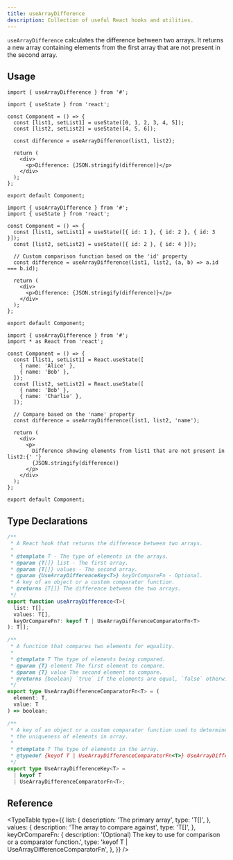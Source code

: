 ```yaml
---
title: useArrayDifference
description: Collection of useful React hooks and utilities.
---
```


`useArrayDifference` calculates the difference between two arrays. It returns a new array containing elements from the first array that are not present in the second array.

## Usage

```tsx
import { useArrayDifference } from '#';

import { useState } from 'react';

const Component = () => {
  const [list1, setList1] = useState([0, 1, 2, 3, 4, 5]);
  const [list2, setList2] = useState([4, 5, 6]);

  const difference = useArrayDifference(list1, list2);

  return (
    <div>
      <p>Difference: {JSON.stringify(difference)}</p>
    </div>
  );
};

export default Component;
```

```tsx
import { useArrayDifference } from '#';
import { useState } from 'react';

const Component = () => {
  const [list1, setList1] = useState([{ id: 1 }, { id: 2 }, { id: 3 }]);
  const [list2, setList2] = useState([{ id: 2 }, { id: 4 }]);

  // Custom comparison function based on the 'id' property
  const difference = useArrayDifference(list1, list2, (a, b) => a.id === b.id);

  return (
    <div>
      <p>Difference: {JSON.stringify(difference)}</p>
    </div>
  );
};

export default Component;
```

```tsx
import { useArrayDifference } from '#';
import * as React from 'react';

const Component = () => {
  const [list1, setList1] = React.useState([
    { name: 'Alice' },
    { name: 'Bob' },
  ]);
  const [list2, setList2] = React.useState([
    { name: 'Bob' },
    { name: 'Charlie' },
  ]);

  // Compare based on the 'name' property
  const difference = useArrayDifference(list1, list2, 'name');

  return (
    <div>
      <p>
        Difference showing elements from list1 that are not present in list2:{' '}
        {JSON.stringify(difference)}
      </p>
    </div>
  );
};

export default Component;
```

## Type Declarations

```typescript
/**
 * A React hook that returns the difference between two arrays.
 *
 * @template T - The type of elements in the arrays.
 * @param {T[]} list - The first array.
 * @param {T[]} values - The second array.
 * @param {UseArrayDifferenceKey<T>} keyOrCompareFn - Optional.
 * A key of an object or a custom comparator function.
 * @returns {T[]} The difference between the two arrays.
 */
export function useArrayDifference<T>(
  list: T[],
  values: T[],
  keyOrCompareFn?: keyof T | UseArrayDifferenceComparatorFn<T>
): T[];

/**
 * A function that compares two elements for equality.
 *
 * @template T The type of elements being compared.
 * @param {T} element The first element to compare.
 * @param {T} value The second element to compare.
 * @returns {boolean} `true` if the elements are equal, `false` otherwise.
 */
export type UseArrayDifferenceComparatorFn<T> = (
  element: T,
  value: T
) => boolean;

/**
 * A key of an object or a custom comparator function used to determine
 * the uniqueness of elements in array.
 *
 * @template T The type of elements in the array.
 * @typedef {keyof T | UseArrayDifferenceComparatorFn<T>} UseArrayDifferenceKey
 */
export type UseArrayDifferenceKey<T> =
  | keyof T
  | UseArrayDifferenceComparatorFn<T>;
```

## Reference

<TypeTable
  type={{
    list: {
      description: 'The primary array',
      type: 'T[]',
    },
    values: {
      description: 'The array to compare against',
      type: 'T[]',
    },
    keyOrCompareFn: {
      description:
        '(Optional) The key to use for comparison or a comparator function.',
      type: 'keyof T | UseArrayDifferenceComparatorFn<T>',
    },
  }}
/>

